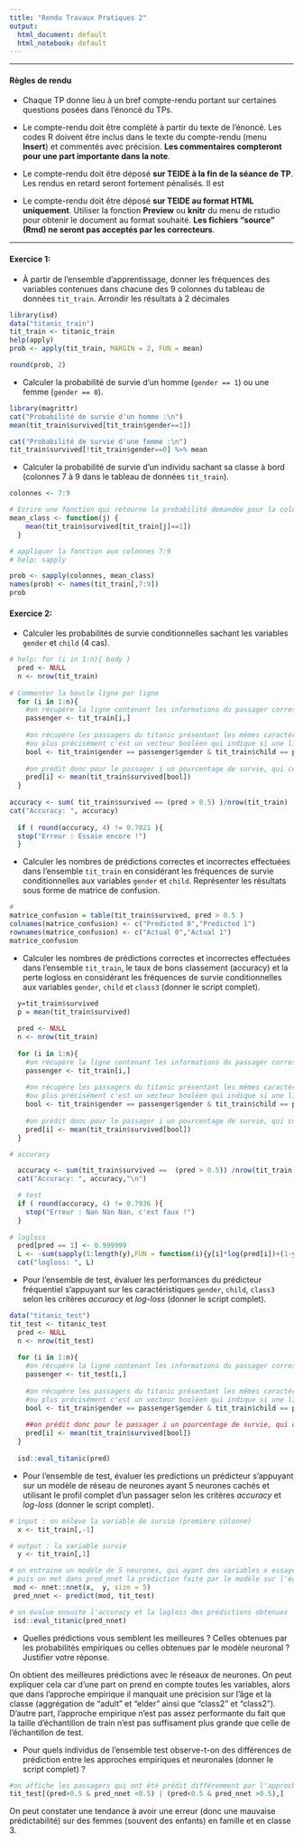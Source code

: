 ```yaml
---
title: "Rendu Travaux Pratiques 2"
output:
  html_document: default
  html_notebook: default
---
```


** **

#### Règles de rendu

* Chaque TP donne lieu à un bref compte-rendu portant sur certaines questions posées dans l'énoncé du TPs.

* Le compte-rendu doit être complété à partir du texte de l'énoncé. Les codes R doivent être inclus dans le texte du compte-rendu (menu **Insert**) et commentés avec précision. **Les commentaires compteront pour une part importante dans la note**.

* Le compte-rendu doit être déposé **sur TEIDE à la fin de la séance de TP**. Les rendus en retard seront fortement pénalisés. Il est 

* Le compte-rendu doit être déposé **sur TEIDE au format HTML uniquement**. Utiliser la fonction **Preview** ou **knitr** du menu de rstudio pour obtenir le document au format souhaité. **Les fichiers "source" (Rmd) ne seront pas acceptés par les correcteurs**.


** **


#### Exercice 1:  

*  À partir de l'ensemble d'apprentissage, donner les fréquences des variables contenues dans chacune des 9 colonnes du tableau de données `tit_train`.  Arrondir les résultats à 2 décimales

```r
library(isd)
data("titanic_train")
tit_train <- titanic_train  
help(apply)
prob <- apply(tit_train, MARGIN = 2, FUN = mean)

round(prob, 2)
```


* Calculer la probabilité de survie d'un homme (`gender == 1`) ou une femme (`gender == 0`).

```r
library(magrittr)
cat("Probabilité de survie d'un homme :\n")
mean(tit_train$survived[tit_train$gender==1]) 

cat("Probabilité de survie d'une femme :\n")
tit_train$survived[!tit_train$gender==0] %>% mean
```


* Calculer la probabilité de survie d'un individu sachant sa classe à bord (colonnes 7 à 9 dans le tableau de données `tit_train`).

```r
colonnes <- 7:9

# Ecrire une fonction qui retourne la probabilité demandée pour la colonne j
mean_class <- function(j) {
    mean(tit_train$survived[tit_train[j]==1])
  }

# appliquer la fonction aux colonnes 7:9
# help: sapply

prob <- sapply(colonnes, mean_class)
names(prob) <- names(tit_train[,7:9])
prob
```


#### Exercice 2: 

* Calculer les probabilités de survie conditionnelles sachant les variables `gender` et `child` (4 cas).

```r

# help: for (i in 1:n){ body }
  pred <- NULL
  n <- nrow(tit_train)
  
# Commenter la boucle ligne par ligne  
  for (i in 1:n){
    #on récupère la ligne contenant les informations du passager correspondant à la ligne i
    passenger <- tit_train[i,]  
    
    #on récupère les passagers du titanic présentant les mêmes caractéristiques (gender et age ou plus précisément si c'est un enfant ou non) que le passager choisi 
    #ou plus précisément c'est un vecteur booléen qui indique si une ligne (un passager) possède les mêmes caractéristiques
    bool <- tit_train$gender == passenger$gender & tit_train$child == passenger$child 
    
    #on prédit donc pour le passager i un pourcentage de survie, qui correspond à la moyenne de survie des passagers possedant les mêmes caractères
    pred[i] <- mean(tit_train$survived[bool])
  }
  
accuracy <- sum( tit_train$survived == (pred > 0.5) )/nrow(tit_train)
cat("Accuracy: ", accuracy)
  
  if ( round(accuracy, 4) != 0.7821 ){
  stop("Erreur : Essaie encore !")
  }
```

* Calculer les nombres de prédictions correctes et incorrectes effectuées dans l'ensemble `tit_train` en considérant les fréquences de survie conditionnelles aux variables `gender` et `child`. Représenter les résultats sous forme de matrice de confusion.

```r
# 
matrice_confusion = table(tit_train$survived, pred > 0.5 )
colnames(matrice_confusion) <- c("Predicted 0","Predicted 1")
rownames(matrice_confusion) <- c("Actual 0","Actual 1")
matrice_confusion
```

* Calculer  les nombres de prédictions correctes et incorrectes effectuées dans l'ensemble `tit_train`, le taux de bons classement (accuracy) et la perte logloss en considérant les fréquences de survie conditionnelles aux variables `gender`, `child` et `class3`  (donner le script complet).

```r
  y=tit_train$survived
  p = mean(tit_train$survived)
  
  pred <- NULL
  n <- nrow(tit_train)
  
  for (i in 1:n){
    #on récupère la ligne contenant les informations du passager correspondant à la ligne i
    passenger <- tit_train[i,]  
    
    #on récupère les passagers du titanic présentant les mêmes caractéristiques (gender,age et class) que le passager choisi 
    #ou plus précisément c'est un vecteur booléen qui indique si une ligne (un passager) possède les mêmes caractéristiques
    bool <- tit_train$gender == passenger$gender & tit_train$child == passenger$child & tit_train$class3 == passenger$class3
    
    #on prédit donc pour le passager i un pourcentage de survie, qui correspond à la moyenne de survie des passagers possedant les mêmes caractères
    pred[i] <- mean(tit_train$survived[bool])
  }

# accuracy

  accuracy <- sum(tit_train$survived ==  (pred > 0.5)) /nrow(tit_train)
  cat("Accuracy: ", accuracy,"\n")

  # test
  if ( round(accuracy, 4) != 0.7936 ){
    stop("Erreur : Nan Nan Nan, c'est faux !")
  }
  
# logloss
  pred[pred == 1] <- 0.999999
  L <- -sum(sapply(1:length(y),FUN = function(i){y[i]*log(pred[i])+(1-y[i])*log(1-pred[i])}))/length(y)
  cat("logloss: ", L)
```


* Pour l'ensemble de test, évaluer les performances du prédicteur fréquentiel s'appuyant sur les caractéristiques `gender`, `child`, `class3` selon les critères *accuracy* et *log-loss*  (donner le script complet).

```r
data("titanic_test")
tit_test <- titanic_test 
  pred <- NULL
  n <- nrow(tit_test)
  
  for (i in 1:n){
    #on récupère la ligne contenant les informations du passager correspondant à la ligne i
    passenger <- tit_test[i,]  
    
    #on récupère les passagers du titanic présentant les mêmes caractéristiques (gender,age et class) que le passager choisi 
    #ou plus précisément c'est un vecteur booléen qui indique si une ligne (un passager) possède les mêmes caractéristiques
    bool <- tit_train$gender == passenger$gender & tit_train$child == passenger$child  &  tit_train$class3 == passenger$class3 
    
    ##on prédit donc pour le passager i un pourcentage de survie, qui correspond à la moyenne de survie des passagers possedant les mêmes caractères
    pred[i] <- mean(tit_train$survived[bool])
  }
  
  isd::eval_titanic(pred)
```


* Pour l'ensemble de test, évaluer les predictions un prédicteur s'appuyant sur un modèle de réseau de neurones ayant 5 neurones cachés et utilisant le profil complet d'un passager  selon les critères *accuracy* et *log-loss*  (donner le script complet).

```r
# input : on enleve la variable de survie (premiere colonne)
  x <- tit_train[,-1]

# output : la variable survie
  y <- tit_train[,1]

# on entraine un modèle de 5 neurones, qui ayant des variables x essaye de prédire la variable y 
# puis on met dans pred_nnet la prédiction faite par le modèle sur l'échantillon de test
 mod <- nnet::nnet(x,  y, size = 5)
 pred_nnet <- predict(mod, tit_test)

# on évalue ensuite l'accuracy et la logloss des prédictions obtenues
 isd::eval_titanic(pred_nnet)
```


* Quelles prédictions vous semblent les meilleures ? Celles obtenues par les probabilités empiriques ou celles obtenues par le modèle neuronal ? Justifier votre réponse. 

On obtient des meilleures prédictions avec le réseaux de neurones. 
On peut expliquer cela car d'une part on prend en compte toutes les variables, alors que dans l'approche empirique il manquait une précision sur l'âge et la classe (aggrégation de "adult" et "elder" ainsi que "class2" et "class2").
D'autre part, l'approche empirique n'est pas assez performante du fait que la taille d'échantillon de train n'est pas suffisament plus grande que celle de l'échantillon de test.

* Pour quels individus de l'ensemble test observe-t-on des différences de prédiction entre les approches empiriques et neuronales (donner le script complet) ? 

```r
#on affiche les passagers qui ont été prédit différemment par l'approche fréquentiste et le réseau de neurones
tit_test[(pred>0.5 & pred_nnet <0.5) | (pred<0.5 & pred_nnet >0.5),]

```
On peut constater une tendance à avoir une erreur (donc une mauvaise prédictabilité) sur des femmes (souvent des enfants) en famille et en classe 3.




